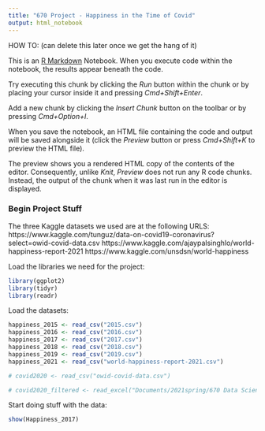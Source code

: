 ```yaml
---
title: "670 Project - Happiness in the Time of Covid"
output: html_notebook
---
```

HOW TO: (can delete this later once we get the hang of it)

This is an [R Markdown](http://rmarkdown.rstudio.com) Notebook. When you execute code within the notebook, the results appear beneath the code. 

Try executing this chunk by clicking the *Run* button within the chunk or by placing your cursor inside it and pressing *Cmd+Shift+Enter*. 

Add a new chunk by clicking the *Insert Chunk* button on the toolbar or by pressing *Cmd+Option+I*.

When you save the notebook, an HTML file containing the code and output will be saved alongside it (click the *Preview* button or press *Cmd+Shift+K* to preview the HTML file). 

The preview shows you a rendered HTML copy of the contents of the editor. Consequently, unlike *Knit*, *Preview* does not run any R code chunks. Instead, the output of the chunk when it was last run in the editor is displayed.

### Begin Project Stuff 

The three Kaggle datasets we used are at the following URLS:
https://www.kaggle.com/tunguz/data-on-covid19-coronavirus?select=owid-covid-data.csv
https://www.kaggle.com/ajaypalsinghlo/world-happiness-report-2021
https://www.kaggle.com/unsdsn/world-happiness

Load the libraries we need for the project:
```r
library(ggplot2)
library(tidyr)
library(readr)
```

Load the datasets:

```r
happiness_2015 <- read_csv("2015.csv")
happiness_2016 <- read_csv("2016.csv")
happiness_2017 <- read_csv("2017.csv")
happiness_2018 <- read_csv("2018.csv")
happiness_2019 <- read_csv("2019.csv")
happiness_2021 <- read_csv("world-happiness-report-2021.csv")

# covid2020 <- read_csv("owid-covid-data.csv")

# covid2020_filtered <- read_excel("Documents/2021spring/670 Data Science/project/covid2020-filtered.xlsx")
```

Start doing stuff with the data:
```r
show(Happiness_2017)
```

